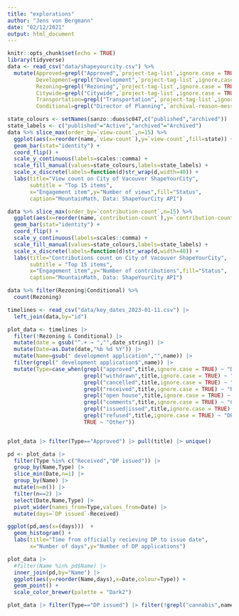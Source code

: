 ```yaml
---
title: "explorations"
author: "Jens von Bergmann"
date: "02/12/2021"
output: html_document
---
```


```r
knitr::opts_chunk$set(echo = TRUE)
library(tidyverse)
data <- read_csv("data/shapeyourcity.csv") %>%
  mutate(Approved=grepl("Approved",`project-tag-list`,ignore.case = TRUE),
         Development=grepl("Development",`project-tag-list`,ignore.case = TRUE),
         Rezoning=grepl("Rezoning",`project-tag-list`,ignore.case = TRUE),
         Citywide=grepl("Citywide",`project-tag-list`,ignore.case = TRUE),
         Transportation=grepl("Transportation",`project-tag-list`,ignore.case = TRUE),
         Conditional=grepl("Director of Planning",`archival-reason-message`,ignore.case = TRUE)) 
```

```r
state_colours <- setNames(sanzo::duos$c047,c("published","archived"))
state_labels <- c("published"="Active","archived"="Archived")
data %>% slice_max(order_by=`view-count`,n=15) %>%
  ggplot(aes(x=reorder(name,`view-count`),y=`view-count`,fill=state)) +
  geom_bar(stat="identity") +
  coord_flip() +
  scale_y_continuous(labels=scales::comma) +
  scale_fill_manual(values=state_colours,labels=state_labels) +
  scale_x_discrete(labels=function(d)str_wrap(d,width=40)) +
  labs(title="View count on City of Vacouver ShapeYourCity",
       subtitle = "Top 15 items",
       x="Engagement item",y="Number of views",fill="Status",
       caption="MountainMath, Data: ShapeYourCity API")
```


```r
data %>% slice_max(order_by=`contribution-count`,n=15) %>%
  ggplot(aes(x=reorder(name,`contribution-count`),y=`contribution-count`,fill=state)) +
  geom_bar(stat="identity") +
  coord_flip() +
  scale_y_continuous(labels=scales::comma) +
  scale_fill_manual(values=state_colours,labels=state_labels) +
  scale_x_discrete(labels=function(d)str_wrap(d,width=40)) +
  labs(title="Contributions count on City of Vacouver ShapeYourCity",
       subtitle = "Top 15 items",
       x="Engagement item",y="Number of contributions",fill="Status",
       caption="MountainMath, Data: ShapeYourCity API")
```


```r
data %>% filter(Rezoning|Conditional) %>%
  count(Rezoning)
```

```r
timelines <- read_csv("data/key_dates_2023-01-11.csv") |>
  left_join(data,by="id")

plot_data <- timelines |> 
  filter(!Rezoning & Conditional) |>
  mutate(date = gsub("^.+ → ","",date_string)) |>
  mutate(Date=as.Date(date,"%b %d %Y")) |>
  mutate(Name=gsub(" development application","",name)) |>
  filter(grepl(" development application$",name)) |>
  mutate(Type=case_when(grepl("approved",title,ignore.case = TRUE) ~ "DB approved",
                        grepl("withdrawn",title,ignore.case = TRUE) ~ "Withdrawn",
                        grepl("cancelled",title,ignore.case = TRUE) ~ "Cancelled",
                        grepl("received",title,ignore.case = TRUE) ~ "Received",
                        grepl("open house",title,ignore.case = TRUE) ~ "Open house",
                        grepl("comments",title,ignore.case = TRUE) ~ "Comments",
                        grepl("issued|issed",title,ignore.case = TRUE) ~ "DP issued",
                        grepl("refused",title,ignore.case = TRUE) ~ "DP refused",
                        TRUE ~ "Other"))


plot_data |> filter(Type=="Approved") |> pull(title) |> unique()

pd <- plot_data |>
  filter(Type %in% c("Received","DP issued")) |>
  group_by(Name,Type) |>
  slice_min(Date,n=1) |>
  group_by(Name) |>
  mutate(n=n()) |>
  filter(n==2) |>
  select(Date,Name,Type) |>
  pivot_wider(names_from=Type,values_from=Date) |>
  mutate(days=`DP issued`-Received) 

ggplot(pd,aes(x=(days)))  +
  geom_histogram() +
  labs(title="Time from officially recieving DP to issue date",
       x="Number of days",y="Number of DP applications")
```

```r
plot_data |>
  #filter(Name %in% pd$Name) |>
  inner_join(pd,by="Name") |>
  ggplot(aes(y=reorder(Name,days),x=Date,colour=Type)) +
  geom_point() +
  scale_color_brewer(palette = "Dark2")
```

```r
plot_data |> filter(Type=="DP issued") |> filter(!grepl("cannabis",name)) |> filter(grepl("daycare|childcare|child care|child|care",description,ignore.case=TRUE))
```


